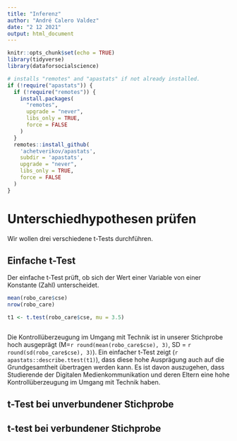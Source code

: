 ```yaml
---
title: "Inferenz"
author: "André Calero Valdez"
date: "2 12 2021"
output: html_document
---
```


```r
knitr::opts_chunk$set(echo = TRUE)
library(tidyverse)
library(dataforsocialscience)

# installs "remotes" and "apastats" if not already installed.
if (!require("apastats")) {
  if (!require("remotes")) {
    install.packages(
      "remotes",
      upgrade = "never",
      libs_only = TRUE,
      force = FALSE
    )
  }
  remotes::install_github(
    'achetverikov/apastats',
    subdir = 'apastats',
    upgrade = "never",
    libs_only = TRUE,
    force = FALSE
  )
}
```

# Unterschiedhypothesen prüfen

Wir wollen drei verschiedene t-Tests durchführen.

## Einfache t-Test

Der einfache t-Test prüft, ob sich der Wert einer Variable von einer Konstante (Zahl) unterscheidet.

```r
mean(robo_care$cse)
nrow(robo_care)

t1 <- t.test(robo_care$cse, mu = 3.5)



```
Die Kontrollüberzeugung im Umgang mit Technik ist in unserer Stichprobe hoch ausgeprägt (M=`r round(mean(robo_care$cse), 3)`, SD = `r round(sd(robo_care$cse), 3)`).
Ein einfacher t-Test zeigt (`r apastats::describe.ttest(t1)`), dass diese hohe Ausprägung auch auf die Grundgesamtheit übertragen werden kann. Es ist davon auszugehen, dass Studierende der Digitalen Medienkommunikation und deren Eltern eine hohe Kontrollüberzeugung im Umgang mit Technik haben.


## t-Test bei unverbundener Stichprobe

## t-test bei verbundener Stichprobe







